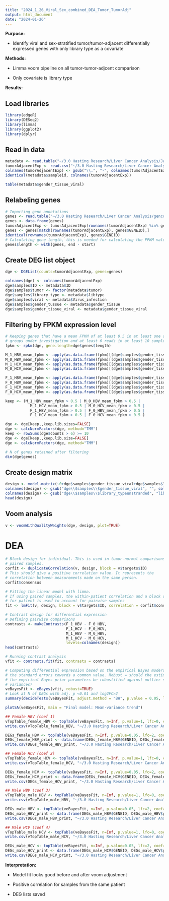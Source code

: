 ---
title: "2024_1_26_Viral_Sex_combined_DEA_Tumor_TumorAdj"
output: html_document
date: "2024-01-26"
---

**Purpose:**

* Identify viral and sex-stratified tumor/tumor-adjacent differentially expressed genes with only library type as a covariate

**Methods:**

* Limma voom pipeline on all tumor-tumor-adjcent comparison

* Only covariate is library type

**Results:**

## Load libraries

```{r, message=FALSE, warning=FALSE}
library(edgeR)
library(DESeq2)
library(limma)
library(ggplot2)
library(dplyr)
```

## Read in data

```{r}
metadata <- read.table("~/3.0 Hasting Research/Liver Cancer Analysis/Japan_HCC_metadata_QC_filtered.csv", row.names=1,header=TRUE, sep=",")
tumorAdjacentExp <- read.csv("~/3.0 Hasting Research/Liver Cancer Analysis/Japan_HCC_Salmon_Expression_QC_filtered.csv", row.names = 1, header=TRUE)
colnames(tumorAdjacentExp) <- gsub("\\.", "-", colnames(tumorAdjacentExp))
identical(metadata$sampleid, colnames(tumorAdjacentExp))

table(metadata$gender_tissue_viral)
```
## Relabeling genes
```{r}
# Importing gene annotations
genes <- read.table("~/3.0 Hasting Research/Liver Cancer Analysis/gencodeTranscripts.txt", header=TRUE, sep="\t")
genes <- data.frame(genes)
tumorAdjacentExp <- tumorAdjacentExp[rownames(tumorAdjacentExp) %in% genes$GENEID ,]
genes <- genes[match(rownames(tumorAdjacentExp), genes$GENEID),]
identical(rownames(tumorAdjacentExp), genes$GENEID)
# Calculating gene length, this is needed for calculating the FPKM values
genes$length <- with(genes, end - start)
```

## Create DEG list object
```{r}
dge <- DGEList(counts=tumorAdjacentExp, genes=genes)

colnames(dge) <- colnames(tumorAdjacentExp)
dge$samples$ID <- metadata$ID
dge$samples$tumor <- factor(metadata$tumor)
dge$samples$library_type <- metadata$libtype
dge$samples$viral <- metadata$Virus_infection
dge$samples$gender_tussue <- metadata$gender_tissue
dge$samples$gender_tissue_viral <- metadata$gender_tissue_viral
```

## Filtering by FPKM expression level
```{r}
# Keeping genes that have a mean FPKM of at least 0.5 in at least one of the
# groups under investigation and at least 6 reads in at least 10 samples
fpkm <- rpkm(dge, gene.length=dge$genes$length)

M_1_HBV_mean_fpkm <- apply(as.data.frame(fpkm)[(dge$samples$gender_tissue_viral=="M_1_HBV")],1,mean,na.rm=TRUE)
M_0_HBV_mean_fpkm <- apply(as.data.frame(fpkm)[(dge$samples$gender_tissue_viral=="M_0_HBV")],1,mean,na.rm=TRUE)
M_1_HCV_mean_fpkm <- apply(as.data.frame(fpkm)[(dge$samples$gender_tissue_viral=="M_1_HCV")],1,mean,na.rm=TRUE)
M_0_HCV_mean_fpkm <- apply(as.data.frame(fpkm)[(dge$samples$gender_tissue_viral=="M_0_HCV")],1,mean,na.rm=TRUE)

F_1_HBV_mean_fpkm <- apply(as.data.frame(fpkm)[(dge$samples$gender_tissue_viral=="F_1_HBV")],1,mean,na.rm=TRUE)
F_0_HBV_mean_fpkm <- apply(as.data.frame(fpkm)[(dge$samples$gender_tissue_viral=="F_0_HBV")],1,mean,na.rm=TRUE)
F_1_HCV_mean_fpkm <- apply(as.data.frame(fpkm)[(dge$samples$gender_tissue_viral=="F_1_HCV")],1,mean,na.rm=TRUE)
F_0_HCV_mean_fpkm <- apply(as.data.frame(fpkm)[(dge$samples$gender_tissue_viral=="F_0_HCV")],1,mean,na.rm=TRUE)

keep <- (M_1_HBV_mean_fpkm > 0.5 | M_0_HBV_mean_fpkm > 0.5 | 
           M_1_HCV_mean_fpkm > 0.5 | M_0_HCV_mean_fpkm > 0.5 |
           F_1_HBV_mean_fpkm > 0.5 | F_0_HBV_mean_fpkm > 0.5 |
           F_1_HCV_mean_fpkm > 0.5 | F_0_HCV_mean_fpkm > 0.5 )

dge <- dge[keep,,keep.lib.sizes=FALSE]
dge <- calcNormFactors(dge, method="TMM")
keep <- rowSums(dge$counts > 6) >= 10
dge <- dge[keep,,keep.lib.size=FALSE]
dge <- calcNormFactors(dge, method="TMM")

# N of genes retained after filtering
dim(dge$genes)
```

## Create design matrix
```{r}
design <- model.matrix(~0+dge$samples$gender_tissue_viral+dge$samples$library_type)
colnames(design) <- gsub("dge\\$samples\\$gender_tissue_viral", "", colnames(design))
colnames(design) <- gsub("dge\\$samples\\$library_typeunstranded", "library_type", colnames(design))
head(design)
```

## Voom analysis
```{r}
v <- voomWithQualityWeights(dge, design, plot=TRUE)
```

# DEA
```{r}
# Block design for individual. This is used in tumor-normal comparisons with
# paired samples.
corfit <- duplicateCorrelation(v, design, block = v$targets$ID)
# This should give a positive correlation value. It represents the
# correlation between measurements made on the same person.
corfit$consensus

# Fitting the linear model with limma.
# If using paired samples, the within-patient correlation and a block design
# for patient is used to account for pairwise samples
fit <- lmFit(v, design, block = v$targets$ID, correlation = corfit$consensus)

# Contrast design for differential expression
# Defining pairwise comparisons
contrasts <- makeContrasts(F_1_HBV - F_0_HBV,
                           F_1_HCV - F_0_HCV,
                           M_1_HBV - M_0_HBV,
                           M_1_HCV - M_0_HCV,
                           levels=colnames(design))
head(contrasts)

# Running contrast analysis
vfit <- contrasts.fit(fit, contrasts = contrasts)

# Computing differential expression based on the empirical Bayes moderation of
# the standard errors towards a common value. Robust = should the estimation of
# the empirical Bayes prior parameters be robustified against outlier sample
# variances?
veBayesFit <- eBayes(vfit, robust=TRUE)
# Look at N of DEGs with adj. p <0.01 and log2FC>2
summary(decideTests(veBayesFit, adjust.method = "BH", p.value = 0.05, lfc = 2))

plotSA(veBayesFit, main = "Final model: Mean-variance trend")

## Female HBV (coef 1)
vTopTable_female_HBV <- topTable(veBayesFit, n=Inf, p.value=1, lfc=0, coef = 1)
write.csv(vTopTable_female_HBV, "~/3.0 Hasting Research/Liver Cancer Analysis/DEGs/female_HBV_tumor_tumor_adj_p1_lfc0.csv")

DEGs_female_HBV <- topTable(veBayesFit, n=Inf, p.value=0.05, lfc=2, coef=1)
DEGs_female_HBV_print <- data.frame(DEGs_female_HBV$GENEID, DEGs_female_HBV$gene_name, DEGs_female_HBV$adj.P.Val, DEGs_female_HBV$logFC)
write.csv(DEGs_female_HBV_print, "~/3.0 Hasting Research/Liver Cancer Analysis/DEGs/female_HBV_tumor_tumor_adj_p0.05_lfc2.csv")

## Female HCV (coef 2)
vTopTable_female_HCV <- topTable(veBayesFit, n=Inf, p.value=1, lfc=0, coef = 2)
write.csv(vTopTable_female_HCV, "~/3.0 Hasting Research/Liver Cancer Analysis/DEGs/female_HCV_tumor_tumor_adj_p1_lfc0.csv")

DEGs_female_HCV <- topTable(veBayesFit, n=Inf, p.value=0.05, lfc=2, coef=2)
DEGs_female_HCV_print <- data.frame(DEGs_female_HCV$GENEID, DEGs_female_HCV$gene_name, DEGs_female_HCV$adj.P.Val, DEGs_female_HCV$logFC)
write.csv(DEGs_female_HCV_print, "~/3.0 Hasting Research/Liver Cancer Analysis/DEGs/female_HCV_tumor_tumor_adj_p0.05_lfc2.csv")

## Male HBV (coef 3)
vTopTable_male_HBV <- topTable(veBayesFit, n=Inf, p.value=1, lfc=0, coef = 3)
write.csv(vTopTable_male_HBV, "~/3.0 Hasting Research/Liver Cancer Analysis/DEGs/male_HBV_tumor_tumor_adj_p1_lfc0.csv")

DEGs_male_HBV <- topTable(veBayesFit, n=Inf, p.value=0.05, lfc=2, coef=3)
DEGs_male_HBV_print <- data.frame(DEGs_male_HBV$GENEID, DEGs_male_HBV$gene_name, DEGs_male_HBV$adj.P.Val, DEGs_male_HBV$logFC)
write.csv(DEGs_male_HBV_print, "~/3.0 Hasting Research/Liver Cancer Analysis/DEGs/male_HBV_tumor_tumor_adj_p0.05_lfc2.csv")

## Male HCV (coef 4) 
vTopTable_male_HCV <- topTable(veBayesFit, n=Inf, p.value=1, lfc=0, coef = 4)
write.csv(vTopTable_male_HCV, "~/3.0 Hasting Research/Liver Cancer Analysis/DEGs/male_HCV_tumor_tumor_adj_p1_lfc0.csv")

DEGs_male_HCV <- topTable(veBayesFit, n=Inf, p.value=0.05, lfc=2, coef=4)
DEGs_male_HCV_print <- data.frame(DEGs_male_HCV$GENEID, DEGs_male_HCV$gene_name, DEGs_male_HCV$adj.P.Val, DEGs_male_HCV$logFC)
write.csv(DEGs_male_HCV_print, "~/3.0 Hasting Research/Liver Cancer Analysis/DEGs/male_HCV_tumor_tumor_adj_p0.05_lfc2.csv")
```

**Interpretation:**

* Model fit looks good before and after voom adjustment

* Positive correlation for samples from the same patient

* DEG lists saved


